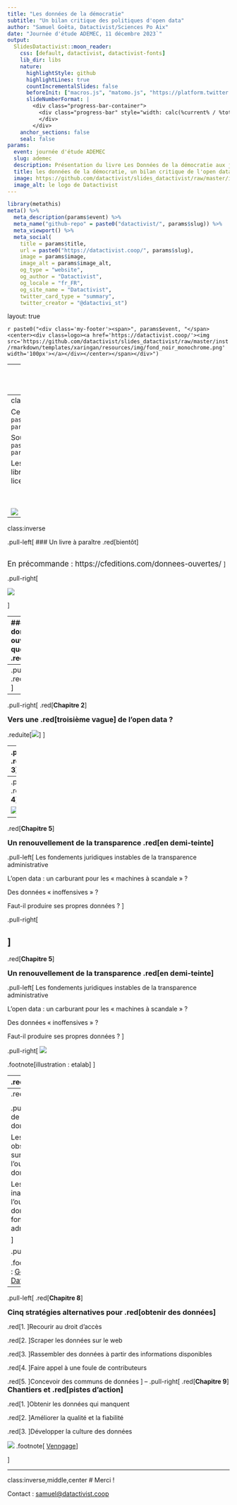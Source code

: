 ```yaml
---
title: "Les données de la démocratie"
subtitle: "Un bilan critique des politiques d'open data"
author: "Samuel Goëta, Datactivist/Sciences Po Aix"
date: "Journée d'étude ADEMEC, 11 décembre 2023`"
output:
  SlidesDatactivist::moon_reader:
    css: [default, datactivist, datactivist-fonts]
    lib_dir: libs
    nature:
      highlightStyle: github
      highlightLines: true
      countIncrementalSlides: false
      beforeInit: ["macros.js", "matomo.js", "https://platform.twitter.com/widgets.js"]
      slideNumberFormat: |
        <div class="progress-bar-container">
          <div class="progress-bar" style="width: calc(%current% / %total% * 100%);">
          </div>
        </div>
    anchor_sections: false
    seal: false
params:
  event: journée d'étude ADEMEC
  slug: ademec
  description: Présentation du livre Les Données de la démocratie aux journées ADEMEC
  title: les données de la démocratie, un bilan critique de l'open data
  image: https://github.com/datactivist/slides_datactivist/raw/master/inst/rmarkdown/templates/xaringan/resources/img/logo.png
  image_alt: le logo de Datactivist
---
```


```r
library(metathis)
meta() %>% 
  meta_description(params$event) %>% 
  meta_name("github-repo" = paste0("datactivist/", params$slug)) %>% 
  meta_viewport() %>% 
  meta_social(
    title = params$title,
    url = paste0("https://datactivist.coop/", params$slug),
    image = params$image,
    image_alt = params$image_alt,
    og_type = "website",
    og_author = "Datactivist",
    og_locale = "fr_FR",
    og_site_name = "Datactivist",
    twitter_card_type = "summary",
    twitter_creator = "@datactivi_st")

```

layout: true

<style>
.remark-slide-number {
  position: inherit;
}

.remark-slide-number .progress-bar-container {
  position: absolute;
  bottom: 0;
  height: 4px;
  display: block;
  left: 0;
  right: 0;
}

.remark-slide-number .progress-bar {
  height: 100%;
  background-color: #e95459;
}

</style>


`r paste0("<div class='my-footer'><span>", params$event, "</span> <center><div class=logo><a href='https://datactivist.coop/'><img src='https://github.com/datactivist/slides_datactivist/raw/master/inst/rmarkdown/templates/xaringan/resources/img/fond_noir_monochrome.png' width='100px'></a></div></center></span></div>")` 


---
class: inverse, center, middle
background-image: url(./img/ademec.png)


## Les données de la démocratie
### Un bilan critique de l'open data

### Samuel Goëta
### Datactivist et Sciences Po Aix

---
class: center, middle, inverse

Ces slides en ligne : `r paste0("http://datactivist.coop/", params$slug)`

Sources : `r paste0("https://github.com/datactivist/", params$slug)`


Les productions de Datactivist sont librement réutilisables selon les termes de la licence [Creative Commons 4.0 BY-SA](https://creativecommons.org/licenses/by-sa/4.0/legalcode.fr).

<BR>
<BR>

![](https://mirrors.creativecommons.org/presskit/buttons/88x31/png/by-sa.png)


---
class:inverse

.pull-left[
### Un livre à paraître .red[bientôt]
<br/>
<br/>

<span style="font-size:1.2em">En précommande : https://cfeditions.com/donnees-ouvertes/ </span>
]

.pull-right[

![](img/flyer-precommande.png)

]


---
### Les données ouvertes : une question de .red[démocratie]

.red[Comment faire pour mettre les données ouvertes au service des citoyens  et de la démocratie ? L’open data est-il vraiment un contre-pouvoir ?]

.pull-left[


Open data : accès à la matière première de l’information et du savoir. Refaire les calculs et proposer de nouvelles interprétations.  

—> Un outil de la « contre-démocratie » : enrichit la démocratie, la conforte et fait système avec les institutions démocratiques

—> Un outil d’empowerment et d’émancipation
]

.pull-right.center[

<img src="img/couv_donnees-ouvertes_grand.jpg" width="70%" height="auto"/>
]

---
.pull-left[
.red[**Chapitre 1**]
<h3 style="margin-top:0px;margin-bottom:0px"> Les racines multiples de l'open data </h3>
Loin d'être un phénomène récent, un héritage historique et conceptuel varié :
![](img/magic-cube-cube-puzzle-play-54101-removebg-preview.png)]
--
.pull-right[
.red[**Chapitre 2**]

<h3 style="margin-top:0px;margin-bottom:0px"> Vers une .red[troisième vague] de l'open data ? </h3>

.reduite[![](img/third-wave.png)]
]

---
.pull-left[
.red[**Chapitre 3**]

<h3 style="margin-top:0px;margin-bottom:0px"> L’ancrage .red[instable] de l’ouverture des données dans l’administration </h3>
Des premières initiatives locales à la mise en œuvre de la loi pour une République numérique

.center[![](img/lemaire.png)]
]
--
.pull-right[
.red[**Chapitre 4**]
<h3 style="margin-top:0px;margin-bottom:0px"> La pandémie de Covid-19, un .red[moment charnière] </h3>

![](img/hackathoncovid.png)
]

---
.red[**Chapitre 5**]

<h3 style="margin-top:0px;margin-bottom:0px"> Un renouvellement de la transparence .red[en demi-teinte] </h3>

.pull-left[
Les fondements juridiques instables de la transparence administrative

L’open data : un carburant pour les « machines à scandale » ?

Des données « inoffensives » ?

Faut-il produire ses propres données ?
]

.pull-right[


]
---
.red[**Chapitre 5**]

<h3 style="margin-top:0px;margin-bottom:0px"> Un renouvellement de la transparence .red[en demi-teinte] </h3>

.pull-left[
Les fondements juridiques instables de la transparence administrative

L’open data : un carburant pour les « machines à scandale » ?

Des données « inoffensives » ?

Faut-il produire ses propres données ?
]

.pull-right[
![](img/courdescomptes2.png)

.footnote[illustration : etalab] 
]

---
.red[**Chapitre 6**]

<h3 style="margin-top:0px;margin-bottom:0px"> Des promesses démesurées de .red[croissance et d’innovation] </h3>

.pull-left[
Le « nouveau pétrole » : des conjectures de croissance et d’emploi disproportionnées

Un impact en deçà des attentes sur la création d’emploi

Des données souvent introuvables et mal documentées

Des données pas encore assez fiables pour créer des services pérennes
]

.pull-right[

![](img/preische.png)
]

---
.red[**Chapitre 7**]

<h3 style="margin-top:0px"> Une transformation des administrations .red[en cours] </h3>


.pull-left[
Le mirage de l’ouverture des données par défaut

Les nombreux obstacles à surmonter dans l’ouverture des données

Les bénéfices inattendus de l’ouverture des données pour le fonctionnement des administrations

]

.pull-right[
![](img/odimpact.png)

.footnote[illustration : [GovLab - Open Data Impact](https://odimpact.org/)]
]

---
.pull-left[
.red[**Chapitre 8**]

<h3 style="margin-top:0px;margin-bottom:0px"> Cinq stratégies alternatives pour .red[obtenir des données] </h3>
.red[1. ]Recourir au droit d’accès

.red[2. ]Scraper les données sur le web

.red[3. ]Rassembler des données à partir des informations disponibles

.red[4. ]Faire appel à une foule de contributeurs

.red[5. ]Concevoir des communs de données 
]
--
.pull-right[
.red[**Chapitre 9**]
<h3 style="margin-top:0px;margin-bottom:0px"> Chantiers et .red[pistes d’action] </h3>

.red[1. ]Obtenir les données qui manquent

.red[2. ]Améliorer la qualité et la fiabilité

.red[3. ]Développer la culture des données

![](img/dataliteracy-removebg.png)
.footnote[
[Venngage](https://venngage.com/blog/data-literacy/)
]

]



---
class:inverse,middle,center
# Merci !

Contact : [samuel@datactivist.coop](mailto:samuel@datactivist.coop)


